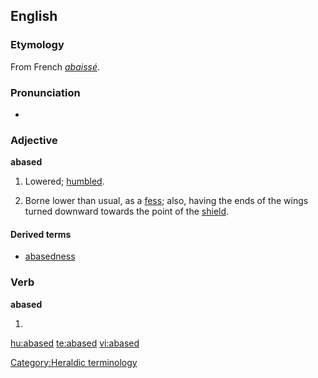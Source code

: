 ==English==

===Etymology===
From French ''[[abaissé]]''.

===Pronunciation===
* {{a|RP}} {{IPA|/əˈbeɪst/}}

===Adjective===
'''abased'''

# Lowered; [[humble]]d.
# {{heraldry}} Borne lower than usual, as a [[fess]]; also, having the ends of the wings turned downward towards the point of the [[shield]].

====Derived terms====
* [[abasedness]]

===Verb===
'''abased'''

# {{past of|[[abase]]}}

[[Category:Heraldic terminology]]

[[hu:abased]]
[[te:abased]]
[[vi:abased]]